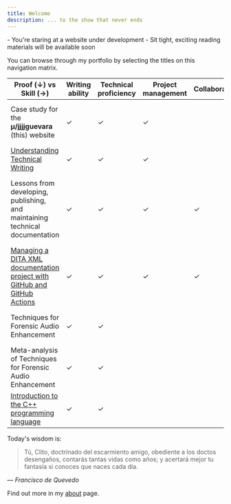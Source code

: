 ```yaml
---
title: Welcome
description: ... to the show that never ends
---
```


<Note title="Hi there!" type="success">
  - You're staring at a website under development
  - Sit tight, exciting reading materials will be available soon
</Note>

You can browse through my portfolio by selecting the titles on this navigation matrix.

| Proof (**↓**) vs Skill (**→**)                                                                     | Writing ability | Technical proficiency | Project management | Collaboration | Technologies                                                                       |
| -------------------------------------------------------------------------------------------------- | --------------- | --------------------- | ------------------ | ------------- | ---------------------------------------------------------------------------------- |
| Case study for the **μ/jjjjguevara** (this) website                                                | ✓               | ✓                     | ✓                  |               | Git, GitHub, DITA XML, Next.js, TypeScript, JavaScript                             |
| [Understanding Technical Writing](/docs/articles/tech-writing-ontology)                            | ✓               | ✓                     | ✓                  |               |                                                                                    |
| Lessons from developing, publishing, and maintaining technical documentation                       | ✓               | ✓                     | ✓                  | ✓             | Git, GitHub, DITA XML, Oxygen XML Editor, Google Docs, Adobe InDesign, LaTeX, etc  |
| [Managing a DITA XML documentation project with GitHub and GitHub Actions](/docs/guides/dita) | ✓               | ✓                     | ✓                  | ✓             | DITA XML, Git, GitHub                                                              |
| Techniques for Forensic Audio Enhancement                                                          | ✓               | ✓                     |                    |               | DITA XML, Reaper DAW, Figma, Adobe InDesign                                        |
| Meta-analysis of Techniques for Forensic Audio Enhancement                                         | ✓               | ✓                     |                    |               | DITA XML, Reaper DAW, Figma, Adobe InDesign                                        |
| [Introduction to the C++ programming language](/docs/guides/intro-to-C++)                     | ✓               | ✓                     |                    |               | C++, Git, GitHub, Zed, VSCode, Markdown                                            |



Today's wisdom is:
> Tú, Clito, doctrinado
del escarmiento amigo,
obediente a los doctos desengaños,
contarás tantas vidas como años;
y acertará mejor tu fantasía
si conoces que naces cada día.

— *Francisco de Quevedo*

Find out more in my [about](/docs/main/about) page.
